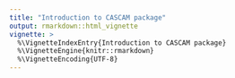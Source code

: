 ```yaml
---
title: "Introduction to CASCAM package"
output: rmarkdown::html_vignette
vignette: >
  %\VignetteIndexEntry{Introduction to CASCAM package}
  %\VignetteEngine{knitr::rmarkdown}
  %\VignetteEncoding{UTF-8}
---
```


